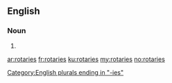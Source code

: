 ==English==

===Noun===
{{head|en|plural}}

# {{plural of|rotary|lang=en|nocat=1}}

[[Category:English plurals ending in "-ies"]]

[[ar:rotaries]]
[[fr:rotaries]]
[[ku:rotaries]]
[[my:rotaries]]
[[no:rotaries]]